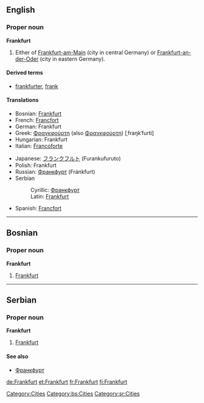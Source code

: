 {{see|frankfurt}}
==English==
{{wikipedia}}
===Proper noun===
'''Frankfurt'''

# Either of [[Frankfurt-am-Main]] (city in central Germany) or [[Frankfurt-an-der-Oder]] (city in eastern Germany).

====Derived terms====
*[[frankfurter]], [[frank]]

====Translations====
{{top}}
*Bosnian: [[Frankfurt#Bosnian|Frankfurt]] {{m}}
*French: [[Francfort]]
*German: Frankfurt
*Greek: [[Φραγκφούρτη]] (also [[Φρανκφούρτη]]) [ˌfraŋkˈfurti] {{f}}
*Hungarian: Frankfurt
*Italian: [[Francoforte]] {{f}}
{{mid}}
*Japanese: [[フランクフルト]] (Furankufuruto)
*Polish: Frankfurt {{m}}
*Russian: [[Франкфурт]] (Fránkfurt) {{m}}
*Serbian
*:Cyrillic: [[Франкфурт#Serbian|Франкфурт]] {{m}}
*:Latin: [[Frankfurt#Serbian|Frankfurt]] {{m}}
*Spanish: [[Francfort]] {{m}}
{{bottom}}

[[Category:Cities]]

----

==Bosnian==

===Proper noun===
'''Frankfurt''' {{m}} {{s}}

# [[Frankfurt#English|Frankfurt]]

[[Category:bs:Cities]]

----

==Serbian==

===Proper noun===
'''Frankfurt''' {{m}} {{s}}

# [[Frankfurt#English|Frankfurt]]

====See also====
*[[Франкфурт#Serbian|Франкфурт]]

[[Category:sr:Cities]]

[[de:Frankfurt]]
[[et:Frankfurt]]
[[fr:Frankfurt]]
[[fi:Frankfurt]]